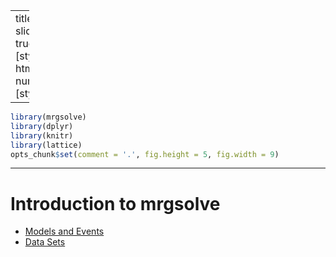 
---
title: ""
author: ""
date: ""
output: 
  slidy_presentation:
    number_sections: true
    css: [styles/slidystyles.css,styles/colors.css]
  html_document:
    theme: united
    number_sections: true
    toc: true
    css: [styles/htmlstyles.css,styles/colors.css]

---



```r
library(mrgsolve)
library(dplyr)
library(knitr)
library(lattice)
opts_chunk$set(comment = '.', fig.height = 5, fig.width = 9)
```

---

<h1>Introduction to <grn>mrgsolve</grn></h1>

- [Models and Events](deck_01.html)
- [Data Sets](deck_02.html)

